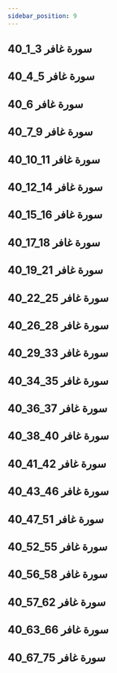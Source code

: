 ```yaml
---
sidebar_position: 9
---
```


## 40_1_3 سورة غافر
<YouTube videoId='-fzJzRr-nRw' opts={opts} />

## 40_4_5 سورة غافر
<YouTube videoId='jrjKjmrQb6Q' opts={opts} />

## 40_6 سورة غافر
<YouTube videoId='vJlUxOGypJI' opts={opts} />

## 40_7_9 سورة غافر
<YouTube videoId='cRzNMGpWN84' opts={opts} />

## 40_10_11 سورة غافر
<YouTube videoId='GsiSIzE2dJg' opts={opts} />

## 40_12_14 سورة غافر
<YouTube videoId='E6yZVvR6mRU' opts={opts} />

## 40_15_16 سورة غافر
<YouTube videoId='INCzoYy-DPo' opts={opts} />

## 40_17_18 سورة غافر
<YouTube videoId='Ptr_q-_qngM' opts={opts} />

## 40_19_21 سورة غافر
<YouTube videoId='P3bzNwtO22w' opts={opts} />

## 40_22_25 سورة غافر
<YouTube videoId='P4O8wOK41b4' opts={opts} />

## 40_26_28 سورة غافر
<YouTube videoId='O4DeYHSEvUo' opts={opts} />

## 40_29_33 سورة غافر
<YouTube videoId='gBU6ag_zH9o' opts={opts} />

## 40_34_35 سورة غافر
<YouTube videoId='pMAxi5cI7IM' opts={opts} />

## 40_36_37 سورة غافر
<YouTube videoId='6ohWUSY2T2g' opts={opts} />

## 40_38_40 سورة غافر
<YouTube videoId='Ujb0dwo1qhA' opts={opts} />

## 40_41_42 سورة غافر
<YouTube videoId='FhOY_ksiRlw' opts={opts} />

## 40_43_46 سورة غافر
<YouTube videoId='jOQIUAJFS68' opts={opts} />

## 40_47_51 سورة غافر
<YouTube videoId='Grcy4gKr5Qo' opts={opts} />

## 40_52_55 سورة غافر
<YouTube videoId='wc0PLxGCal4' opts={opts} />

## 40_56_58 سورة غافر
<YouTube videoId='EDmDj6EBtMw' opts={opts} />

## 40_57_62 سورة غافر
<YouTube videoId='tmtup1Wc-oY' opts={opts} />

## 40_63_66 سورة غافر
<YouTube videoId='4k_Xg5OPGVU' opts={opts} />

## 40_67_75 سورة غافر
<YouTube videoId='OBhNJuYW6Bg' opts={opts} />
